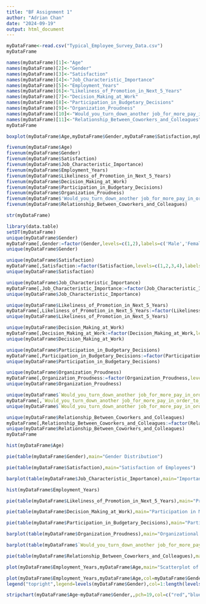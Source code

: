 ---
title: "BF Assignment 1"
author: "Adrian Chan"
date: "2024-09-19"
output: html_document
---

```{r}
myDataFrame<-read.csv("Typical_Employee_Survey_Data.csv")
myDataFrame

names(myDataFrame)[1]<-"Age"
names(myDataFrame)[2]<-"Gender"
names(myDataFrame)[3]<-"Satisfaction"
names(myDataFrame)[4]<-"Job_Characteristic_Importance"
names(myDataFrame)[5]<-"Employment_Years"
names(myDataFrame)[6]<-"Likeliness_of_Promotion_in_Next_5_Years"
names(myDataFrame)[7]<-"Decision_Making_at_Work"
names(myDataFrame)[8]<-"Participation_in_Budgetary_Decisions"
names(myDataFrame)[9]<-"Organization_Proudness"
names(myDataFrame)[10]<-"Would_you_turn_down_another job_for_more_pay_in_order_to_stay_with_this_organization?"
names(myDataFrame)[11]<-"Relationship_Between_Coworkers_and_Colleagues"
myDataFrame

boxplot(myDataFrame$Age,myDataFrame$Gender,myDataFrame$Satisfaction,myDataFrame$Job_Characteristic_Importance,myDataFrame$Employment_Years,myDataFrame$Likeliness_of_Promotion_in_Next_5_Years,myDataFrame$Decision_Making_at_Work,myDataFrame$Participation_in_Budgetary_Decisions,myDataFrame$Organization_Proudness,myDataFrame$'Would_you_turn_down_another job_for_more_pay_in_order_to_stay_with_this_organization?',myDataFrame$Relationship_Between_Coworkers_and_Colleagues)

fivenum(myDataFrame$Age)
fivenum(myDataFrame$Gender)
fivenum(myDataFrame$Satisfaction)
fivenum(myDataFrame$Job_Characteristic_Importance)
fivenum(myDataFrame$Employment_Years)
fivenum(myDataFrame$Likeliness_of_Promotion_in_Next_5_Years)
fivenum(myDataFrame$Decision_Making_at_Work)
fivenum(myDataFrame$Participation_in_Budgetary_Decisions)
fivenum(myDataFrame$Organization_Proudness)
fivenum(myDataFrame$'Would_you_turn_down_another job_for_more_pay_in_order_to_stay_with_this_organization?')
fivenum(myDataFrame$Relationship_Between_Coworkers_and_Colleagues)

str(myDataFrame)

library(data.table)
setDT(myDataFrame)
unique(myDataFrame$Gender)
myDataFrame[,Gender:=factor(Gender,levels=c(1,2),labels=c('Male','Female'))]
unique(myDataFrame$Gender)

unique(myDataFrame$Satisfaction)
myDataFrame[,Satisfaction:=factor(Satisfaction,levels=c(1,2,3,4),labels=c('Very Satisfied','Moderately Satisfied','A Little Dissatisfied','Very Dissatissfied'))]
unique(myDataFrame$Satisfaction)

unique(myDataFrame$Job_Characteristic_Importance)
myDataFrame[,Job_Characteristic_Importance:=factor(Job_Characteristic_Importance,levels=c(1,2,3,4,5),labels=c('High Income','No Danger of Being Fired','Flexible Hours','Opportunities for Advancement','Enjoying the Work'))]
unique(myDataFrame$Job_Characteristic_Importance)

unique(myDataFrame$Likeliness_of_Promotion_in_Next_5_Years)
myDataFrame[,Likeliness_of_Promotion_in_Next_5_Years:=factor(Likeliness_of_Promotion_in_Next_5_Years,levels=c(1,2,3,4,5),labels=c('Very Likely','Likely','Not Sure','Unlikely','Very Unlikely'))]
unique(myDataFrame$Likeliness_of_Promotion_in_Next_5_Years)

unique(myDataFrame$Decision_Making_at_Work)
myDataFrame[,Decision_Making_at_Work:=factor(Decision_Making_at_Work,levels=c(1,2,3,4),labels=c('Always','Much of the Time','Sometimes','Never'))]
unique(myDataFrame$Decision_Making_at_Work)

unique(myDataFrame$Participation_in_Budgetary_Decisions)
myDataFrame[,Participation_in_Budgetary_Decisions:=factor(Participation_in_Budgetary_Decisions,levels=c(1,2),labels=c('Yes','No'))]
unique(myDataFrame$Participation_in_Budgetary_Decisions)

unique(myDataFrame$Organization_Proudness)
myDataFrame[,Organization_Proudness:=factor(Organization_Proudness,levels=c(1,2,3,4),labels=c('Very Proud','Somewhat Proud','Indifferent','Not At All Proud'))]
unique(myDataFrame$Organization_Proudness)

unique(myDataFrame$`Would_you_turn_down_another job_for_more_pay_in_order_to_stay_with_this_organization?`)
myDataFrame[,`Would_you_turn_down_another job_for_more_pay_in_order_to_stay_with_this_organization?`:=factor(`Would_you_turn_down_another job_for_more_pay_in_order_to_stay_with_this_organization?`,levels=c(1,2,3,4,5),labels=c('Very Likely','Likely','Not Sure','Unlikely','Very Unlikely'))]
unique(myDataFrame$`Would_you_turn_down_another job_for_more_pay_in_order_to_stay_with_this_organization?`)

unique(myDataFrame$Relationship_Between_Coworkers_and_Colleagues)
myDataFrame[,Relationship_Between_Coworkers_and_Colleagues:=factor(Relationship_Between_Coworkers_and_Colleagues,levels=c(1,2,3,4,5),labels=c('Very Good','Good','So So','Bad','Very Bad'))]
unique(myDataFrame$Relationship_Between_Coworkers_and_Colleagues)
myDataFrame

hist(myDataFrame$Age)

pie(table(myDataFrame$Gender),main="Gender Distribution")

pie(table(myDataFrame$Satisfaction),main="Satisfaction of Employees")

barplot(table(myDataFrame$Job_Characteristic_Importance),main="Important Job Characteristics",xlab="Characteristics",ylab="Number of People",col="Green")

hist(myDataFrame$Employment_Years)

pie(table(myDataFrame$Likeliness_of_Promotion_in_Next_5_Years),main="Promotion Likeliness in the Next 5 Years")

pie(table(myDataFrame$Decision_Making_at_Work),main="Participation in Making Decisions that Affect Work")

pie(table(myDataFrame$Participation_in_Budgetary_Decisions),main="Participation in Budgetary Decisions")

barplot(table(myDataFrame$Organization_Proudness),main="Organizational Proudness",xlab="Proudness Level",ylab="Number of People",col="Red")

barplot(table(myDataFrame$`Would_you_turn_down_another job_for_more_pay_in_order_to_stay_with_this_organization?`),main="Would you turn down another job for more pay in order to stay with this organization?",xlab="Options",ylab="Number of People")

pie(table(myDataFrame$Relationship_Between_Coworkers_and_Colleagues),main="Relationship Between Coworkers and Colleagues")

plot(myDataFrame$Employment_Years,myDataFrame$Age,main="Scatterplot of Age vs Employment Years",xlab="Employment Years",ylab="Age",col="blue")

plot(myDataFrame$Employment_Years,myDataFrame$Age,col=myDataFrame$Gender,pch=19,main="Scatterplot of Age vs Employment Years by Gender",xlab="Employment Years",ylab="Age")
legend("topright",legend=levels(myDataFrame$Gender),col=1:length(levels(myDataFrame$Gender)),pch=19)

stripchart(myDataFrame$Age~myDataFrame$Gender,,pch=19,col=c("red","blue"),main="Scatterplot of Age by Gender",xlab="Gender",ylab="Age")
```

